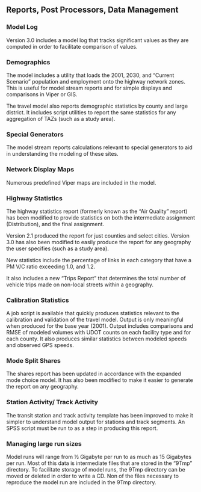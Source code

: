 ## Reports, Post Processors, Data Management
### Model Log
Version 3.0 includes a model log that tracks significant values as they are computed in order to facilitate comparison of values.

### Demographics
The model includes a utility that loads the 2001, 2030, and “Current Scenario” population and employment onto the highway network zones.  This is useful for model stream reports and for simple displays and comparisons in Viper or GIS.

The travel model also reports demographic statistics by county and large district.  It includes script utilities to report the same statistics for any aggregation of TAZs (such as a study area).

### Special Generators
The model stream reports calculations relevant to special generators to aid in understanding the modeling of these sites.

### Network Display Maps
Numerous predefined Viper maps are included in the model.  

### Highway Statistics
The highway statistics report (formerly known as the “Air Quality” report) has been modified to provide statistics on both the intermediate assignment (Distribution), and the final assignment.  

Version 2.1 produced the report for just counties and select cities.  Version 3.0 has also been modified to easily produce the report for any geography the user specifies (such as a study area).  

New statistics include the percentage of links in each category that have a PM V/C ratio exceeding 1.0, and 1.2.

It also includes a new “Trips Report” that determines the total number of vehicle trips made on non-local streets within a geography.

### Calibration Statistics
A job script is available that quickly produces statistics relevant to the calibration and validation of the travel model.  Output is only meaningful when produced for the base year (2001).  Output includes comparisons and RMSE of modeled volumes with UDOT counts on each facility type and for each county.  It also produces similar statistics between modeled speeds and observed GPS speeds.

### Mode Split Shares
The shares report has been updated in accordance with the expanded mode choice model.  It has also been modified to make it easier to generate the report on any geography.

### Station Activity/ Track Activity
The transit station and track activity template has been improved to make it simpler to understand model output for stations and track segments.  An SPSS script must be run to as a step in producing this report. 

### Managing large run sizes
Model runs will range from ½ Gigabyte per run to as much as 15 Gigabytes per run.  Most of this data is intermediate files that are stored in the “9Tmp” directory.  To facilitate storage of model runs, the 9Tmp directory can be moved or deleted in order to write a CD.  Non of the files necessary to reproduce the model run are included in the 9Tmp directory.
